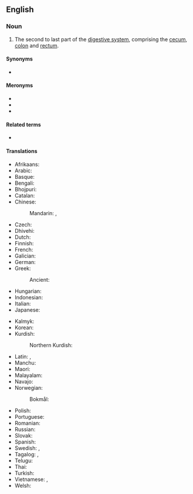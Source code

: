 ==English==
{{wikipedia}}

===Noun===
{{en-noun}}

# {{lb|en|anatomy}} The second to last part of the [[digestive system]], comprising the [[cecum]], [[colon]] and [[rectum]].

====Synonyms====
* {{l|en|large bowel}}

====Meronyms====
* {{l|en|caecum}}
* {{l|en|colon}}
* {{l|en|rectum}}

====Related terms====
* {{l|en|small intestine}}

====Translations====
{{trans-top|bodily organ}}
* Afrikaans: {{t+|af|dikderm}}
* Arabic: {{t-needed|ar}}
* Basque: {{t|eu|heste lodi}}
* Bengali: {{t|bn|বৃহদান্ত্র|sc=Beng}}
* Bhojpuri: {{t|bho|बड़की आंत}}
* Catalan: {{t|ca|intestí gros|m}}
* Chinese:
*: Mandarin: {{t+|cmn|大腸|sc=Hani}}, {{t+|cmn|大肠|tr=dàcháng|sc=Hani}}
* Czech: {{t+|cs|tlusté střevo|n}}
* Dhivehi: {{t|dv|ބޮޑު ގޮހޮރު}}
* Dutch: {{t+|nl|dikke darm|m}}
* Finnish: {{t+|fi|paksusuoli}}
* French: {{t+|fr|gros intestin|m}}
* Galician: {{t+|gl|intestino groso|m}}
* German: {{t+|de|Dickdarm|m}}
* Greek: {{t+|el|παχύ έντερο|n}}
*: Ancient: {{t|grc|[[παχύς|παχὺ]] [[ἔντερον]]|n}}
* Hungarian: {{t+|hu|vastagbél}}
* Indonesian: {{t+|id|usus besar}}
* Italian: {{t+|it|intestino crasso|m}}
* Japanese: {{t+|ja|大腸|tr=[[だいちょう]], daichō}}
{{trans-mid}}
* Kalmyk: {{t|xal|һолһа}}
* Korean: {{t+|ko|큰창자|tr=keunchangja}}
* Kurdish:
*: Northern Kurdish: {{t|kmr|rûviya stûr|f}}
* Latin: {{t|la|crassundia|n-p}}, {{t|la|longao|m}}
* Manchu: {{t|mnc|ᠮᡠᠸᠠ ᡩᡠᡥᠠ}}
* Maori: {{t|mi|kōpiro nui}}
* Malayalam: {{t|ml|വൻകുടൽ}}
* Navajo: {{t|nv|achʼíídííl}}
* Norwegian:
*: Bokmål: {{t|nb|tykktarm|m}}
* Polish: {{t+|pl|jelito grube|n}}
* Portuguese: {{t+|pt|intestino grosso|m}}
* Romanian: {{t|ro|intestin gros|n}}
* Russian: {{t+|ru|то́лстая кишка́|f}}
* Slovak: {{t+|sk|hrubé črevo}}
* Spanish: {{t+|es|intestino grueso|m}}
* Swedish: {{t+|sv|tjocktarm|c}}, {{t+|sv|grovtarm|c}}
* Tagalog: {{t|tl|malaking bituka}}, {{t|tl|isaw}}
* Telugu: {{t|te|పెద్ద పేగు}}
* Thai: {{t+|th|ลำไส้ใหญ่}}
* Turkish: {{t+|tr|kalın bağırsak}}
* Vietnamese: {{t+|vi|ruột già}}, {{t|vi|đại tràng}}
* Welsh: {{t|cy|coluddyn mawr|m}}
{{trans-bottom}}